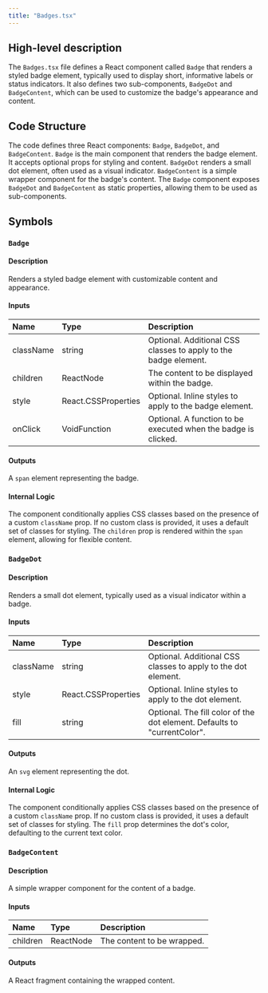```yaml
---
title: "Badges.tsx"
---
```


## High-level description
The `Badges.tsx` file defines a React component called `Badge` that renders a styled badge element, typically used to display short, informative labels or status indicators. It also defines two sub-components, `BadgeDot` and `BadgeContent`, which can be used to customize the badge's appearance and content.

## Code Structure
The code defines three React components: `Badge`, `BadgeDot`, and `BadgeContent`. `Badge` is the main component that renders the badge element. It accepts optional props for styling and content. `BadgeDot` renders a small dot element, often used as a visual indicator. `BadgeContent` is a simple wrapper component for the badge's content. The `Badge` component exposes `BadgeDot` and `BadgeContent` as static properties, allowing them to be used as sub-components.

## Symbols

### `Badge`
#### Description
Renders a styled badge element with customizable content and appearance.

#### Inputs
| Name | Type | Description |
|:-----|:-----|:------------|
| className | string | Optional. Additional CSS classes to apply to the badge element. |
| children | ReactNode | The content to be displayed within the badge. |
| style | React.CSSProperties | Optional. Inline styles to apply to the badge element. |
| onClick | VoidFunction | Optional. A function to be executed when the badge is clicked. |

#### Outputs
A `span` element representing the badge.

#### Internal Logic
The component conditionally applies CSS classes based on the presence of a custom `className` prop. If no custom class is provided, it uses a default set of classes for styling. The `children` prop is rendered within the `span` element, allowing for flexible content.

### `BadgeDot`
#### Description
Renders a small dot element, typically used as a visual indicator within a badge.

#### Inputs
| Name | Type | Description |
|:-----|:-----|:------------|
| className | string | Optional. Additional CSS classes to apply to the dot element. |
| style | React.CSSProperties | Optional. Inline styles to apply to the dot element. |
| fill | string | Optional. The fill color of the dot element. Defaults to "currentColor". |

#### Outputs
An `svg` element representing the dot.

#### Internal Logic
The component conditionally applies CSS classes based on the presence of a custom `className` prop. If no custom class is provided, it uses a default set of classes for styling. The `fill` prop determines the dot's color, defaulting to the current text color.

### `BadgeContent`
#### Description
A simple wrapper component for the content of a badge.

#### Inputs
| Name | Type | Description |
|:-----|:-----|:------------|
| children | ReactNode | The content to be wrapped. |

#### Outputs
A React fragment containing the wrapped content.
